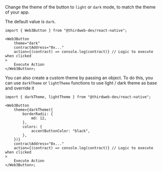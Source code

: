 Change the theme of the button to `light` or `dark` mode, to match the theme of your app.

The default value is `dark`.

```tsx
import { Web3Button } from "@thirdweb-dev/react-native";

<Web3Button
	theme="dark"
	contractAddress="0x..."
	action={(contract) => console.log(contract)} // Logic to execute when clicked
>
	Execute Action
</Web3Button>;
```

You can also create a custom theme by passing an object. To do this, you can use `darkTheme`
or `lightTheme` functions to use light / dark theme as base and override it

```tsx
import { darkTheme, lightTheme } from "@thirdweb-dev/react-native";

<Web3Button
	theme={darkTheme({
		borderRadii: {
			md: 12,
		},
		colors: {
			accentButtonColor: "black",
		},
	})}
	contractAddress="0x..."
	action={(contract) => console.log(contract)} // Logic to execute when clicked
>
	Execute Action
</Web3Button>;
```
